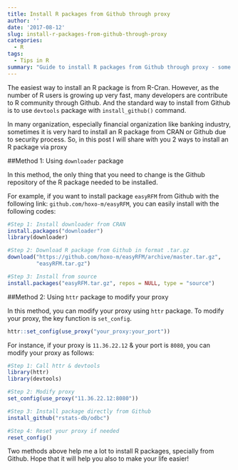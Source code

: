 ```yaml
---
title: Install R packages from Github through proxy
author: ''
date: '2017-08-12'
slug: install-r-packages-from-github-through-proxy
categories:
  - R
tags:
  - Tips in R
summary: "Guide to install R packages from Github through proxy - some useful trick for R users"
---
```


The easiest way to install an R package is from R-Cran. However, as the number of R users is growing up very fast, many developers are contribute to R community through Github. And the standard way to install from Github is to use `devtools` package with `install_github()` command.

In many organization, especially financial organization like banking industry, sometimes it is very hard to install an R package from CRAN or Github due to security process. So, in this post I will share with you 2 ways to install an R package via proxy

##Method 1: Using `downloader` package

In this method, the only thing that you need to change is the Github repository of the R package needed to be installed.

For example, if you want to install package `easyRFM` from Github with the following link: `github.com/hoxo-m/easyRFM`, you can easily install with the following codes:

```r
#Step 1: Install downloader from CRAN
install.packages("downloader")
library(downloader)

#Step 2: Download R package from Github in format .tar.gz
download("https://github.com/hoxo-m/easyRFM/archive/master.tar.gz",
         "easyRFM.tar.gz")

#Step 3: Install from source
install.packages("easyRFM.tar.gz", repos = NULL, type = "source")
```

##Method 2: Using `httr` package to modify your proxy

In this method, you can modify your proxy using `httr` package. To modify your proxy, the key function is `set_config`.

```r
httr::set_config(use_proxy("your_proxy:your_port"))
```

For instance, if your proxy is `11.36.22.12` & your port is `8080`, you can modify your proxy as follows:

```r
#Step 1: Call httr & devtools
library(httr)
library(devtools)

#Step 2: Modify proxy
set_config(use_proxy("11.36.22.12:8080"))

#Step 3: Install package directly from Github
install_github("rstats-db/odbc")

#Step 4: Reset your proxy if needed
reset_config()
```

Two methods above help me a lot to install R packages, specially from Github. Hope that it will help you also to make your life easier!
